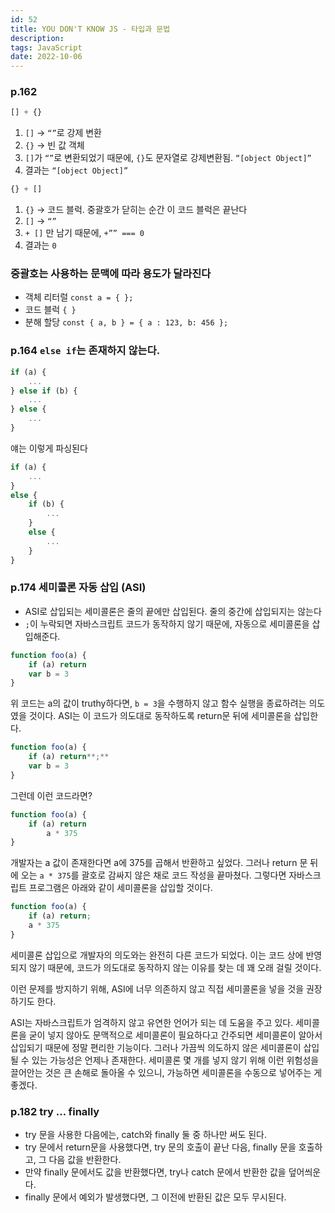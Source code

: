 ```yaml
---
id: 52
title: YOU DON'T KNOW JS - 타입과 문법
description: 
tags: JavaScript
date: 2022-10-06
---
```


### p.162

```js
[] + {}
```

1. `[]` → `“”`로 강제 변환
2. `{}` → 빈 값 객체
3. `[]`가 `“”`로 변환되었기 때문에, `{}`도 문자열로 강제변환됨. `“[object Object]”`
4. 결과는 `“[object Object]”`

```js
{} + []
```

1. `{}` → 코드 블럭. 중괄호가 닫히는 순간 이 코드 블럭은 끝난다
2. `[]` → `“”`
3. `+ []` 만 남기 때문에, `+”” === 0`
4. 결과는 `0`

### 중괄호는 사용하는 문맥에 따라 용도가 달라진다

- 객체 리터럴 `const a = { };`
- 코드 블럭 `{ }`
- 분해 할당 `const { a, b } = { a : 123, b: 456 };`

### p.164 `else if`는 존재하지 않는다.

```jsx
if (a) {
	...
} else if (b) {
	...
} else {
	...
}
```

얘는 이렇게 파싱된다

```jsx
if (a) {
	...
}
else {
	if (b) {
		...
	}
	else {
		...
	}
}
```

### p.174 세미콜론 자동 삽입 (ASI)

- ASI로 삽입되는 세미콜론은 줄의 끝에만 삽입된다. 줄의 중간에 삽입되지는 않는다
- `;`이 누락되면 자바스크립트 코드가 동작하지 않기 때문에, 자동으로 세미콜론을 삽입해준다.

```jsx
function foo(a) {
	if (a) return
	var b = 3
}
```

위 코드는 a의 값이 truthy하다면, `b = 3`을 수행하지 않고 함수 실행을 종료하려는 의도였을 것이다. ASI는 이 코드가 의도대로 동작하도록 return문 뒤에 세미콜론을 삽입한다.

```jsx
function foo(a) {
	if (a) return**;**
	var b = 3
}
```

그런데 이런 코드라면?

```jsx
function foo(a) {
	if (a) return
        a * 375
}
```

개발자는 a 값이 존재한다면 a에 375를 곱해서 반환하고 싶었다.
그러나 return 문 뒤에 오는 `a * 375`를 괄호로 감싸지 않은 채로 코드 작성을 끝마쳤다. 그렇다면 자바스크립트 프로그램은 아래와 같이 세미콜론을 삽입할 것이다.

```jsx
function foo(a) {
	if (a) return;
    a * 375
}
```

세미콜론 삽입으로 개발자의 의도와는 완전히 다른 코드가 되었다. 이는 코드 상에 반영되지 않기 때문에, 코드가 의도대로 동작하지 않는 이유를 찾는 데 꽤 오래 걸릴 것이다.

이런 문제를 방지하기 위해, ASI에 너무 의존하지 않고 직접 세미콜론을 넣을 것을 권장하기도 한다.

ASI는 자바스크립트가 엄격하지 않고 유연한 언어가 되는 데 도움을 주고 있다. 세미콜론을 굳이 넣지 않아도 문맥적으로 세미콜론이 필요하다고 간주되면 세미콜론이 알아서 삽입되기 때문에 정말 편리한 기능이다. 그러나 가끔씩 의도하지 않은 세미콜론이 삽입될 수 있는 가능성은 언제나 존재한다. 세미콜론 몇 개를 넣지 않기 위해 이런 위험성을 끌어안는 것은 큰 손해로 돌아올 수 있으니, 가능하면 세미콜론을 수동으로 넣어주는 게 좋겠다.

### p.182 try … finally

- try 문을 사용한 다음에는, catch와 finally 둘 중 하나만 써도 된다.
- try 문에서 return문을 사용했다면, try 문의 호출이 끝난 다음, finally 문을 호출하고, 그 다음 값을 반환한다.
- 만약 finally 문에서도 값을 반환했다면, try나 catch 문에서 반환한 값을 덮어씌운다.
- finally 문에서 예외가 발생했다면, 그 이전에 반환된 값은 모두 무시된다.

